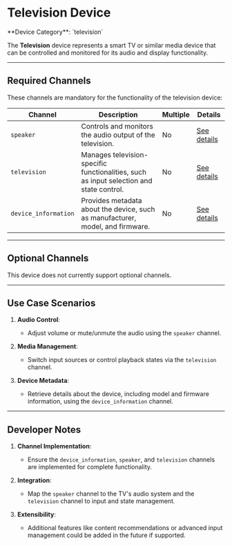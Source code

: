 
# Television Device

<Callout type="info">
	**Device Category**: `television`
</Callout>

The **Television** device represents a smart TV or similar media device that can be controlled and
monitored for its audio and display functionality.

---

## Required Channels

These channels are mandatory for the functionality of the television device:

| **Channel**          | **Description**                                                                         | **Multiple** | **Details**                                                                            |
|----------------------|-----------------------------------------------------------------------------------------|--------------|----------------------------------------------------------------------------------------|
| `speaker`            | Controls and monitors the audio output of the television.                               | No           | [See details](/docs/system-architecture/supported-channels/speaker-channel)            |
| `television`         | Manages television-specific functionalities, such as input selection and state control. | No           | [See details](/docs/system-architecture/supported-channels/television-channel)         |
| `device_information` | Provides metadata about the device, such as manufacturer, model, and firmware.          | No           | [See details](/docs/system-architecture/supported-channels/device-information-channel) |

---

## Optional Channels

This device does not currently support optional channels.

---

## Use Case Scenarios

1. **Audio Control**:
    - Adjust volume or mute/unmute the audio using the `speaker` channel.

2. **Media Management**:
    - Switch input sources or control playback states via the `television` channel.

3. **Device Metadata**:
    - Retrieve details about the device, including model and firmware information, using the `device_information` channel.

---

## Developer Notes

1. **Channel Implementation**:
    - Ensure the `device_information`, `speaker`, and `television` channels are implemented for complete functionality.

2. **Integration**:
    - Map the `speaker` channel to the TV's audio system and the `television` channel to input and state management.

3. **Extensibility**:
    - Additional features like content recommendations or advanced input management could be added in the future if supported.
